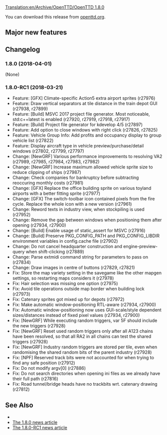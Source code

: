 [[Translation:en/Archive/OpenTTD/OpenTTD 1.8.0]]


{{en/OTTDVersions}}

{{en/release|prev=OpenTTD 1.7.2|next=OpenTTD 1.9.0|date=2018-04-01}}

You can download this release from [http://www.openttd.org/en/download-stable/1.8.0 openttd.org].

==Major new features==

==Changelog==
=== 1.8.0 (2018-04-01) ===
(None)


=== 1.8.0-RC1 (2018-03-21) ===
* Feature: [GFX] Climate-specific Action5 extra airport sprites {{en/Flyspray|6664}} (r27976)
* Feature: Draw vertical separators at tile distance in the train depot GUI (r27938, r27899)
* Feature: [Build] MSVC 2017 project file generator. Most noticeable, std:c++latest is enabled (r27920, r27919, r27918, r27917)
* Feature: [Build] Project file generator for kdevelop 4/5 {{en/Flyspray|6577}} (r27897)
* Feature: Add option to close windows with right click {{en/Flyspray|4950}} (r27826, r27825)
* Feature: Vehicle Group Info: Add profits and occupancy display to group vehicle list (r27822)
* Feature: Display aircraft type in vehicle preview/purchase/detail windows (r27802, r27799, r27797)
* Change: [NewGRF] Various performance improvements to resolving VA2 (r27989, r27985, r27984, r27983, r27982)
* Change: [NewGRF] Increase maximum allowed vehicle sprite size to reduce clipping of ships (r27987)
* Change: Check companies for bankruptcy before subtracting reoccuring monthly costs {{en/Flyspray|6679}} (r27981)
* Change: [GFX] Replace the office building sprite on various toyland airports with a better fitting sprite {{en/Flyspray|6664}} (r27977)
* Change: [GFX] The switch-toolbar icon contained pixels from the fire cycle. Replace the whole icon with a new version {{en/Flyspray|6654}} (r27961)
* Change: Reword texts in industry view, when stockpiling is used (r27952)
* Change: Remove the gap between windows when positioning them after opening {{en/Flyspray|6568}} (r27934, r27900)
* Change: [Build] Enable usage of static_assert for MSVC (r27916)
* Change: [Build] Preserve PKG_CONFIG_PATH and PKG_CONFIG_LIBDIR environment variables in config.cache file {{en/Flyspray|6614}} (r27902)
* Change: Do not cancel headquarter construction and engine-preview-query when shift-clicking (r27889)
* Change: Parse extmidi command string for parameters to pass on (r27834)
* Change: Draw images in centre of buttons (r27829, r27821)
* Fix: Store the map variety setting in the savegame like the other mapgen settings, so restarting maps considers it {{en/Flyspray|6673}} (r27978)
* Fix: Hair selection was missing one option {{en/Flyspray|6642}} (r27975)
* Fix: Avoid tile operations outside map border when building lock {{en/Flyspray|6662}} (r27973)
* Fix: Catenary sprites got mixed up for depots {{en/Flyspray|6670}} (r27972)
* Fix: Make automatic window-positioning RTL-aware (r27934, r27900)
* Fix: Automatic window-positioning now uses GUI-scale/style dependent sizes/distances instead of fixed pixel values (r27934, r27900)
* Fix: [NewGRF] While executing random triggers, var 5F should include the new triggers (r27928)
* Fix: [NewGRF] Reset used random triggers only after all A123 chains have been resolved, so that all RA2 in all chains can test the shared triggers (r27928)
* Fix: [NewGRF] Industry random triggers are stored per tile, even when randomising the shared random bits of the parent industry (r27928)
* Fix: [NPF] Reserved track bits were not accounted for when trying to find any safe position (r27912)
* Fix: Do not modify argv[0] {{en/Flyspray|6575}} (r27886)
* Fix: Do not search directories when opening ini files as we already have their full path {{en/Flyspray|6421}} (r27816)
* Fix: Road tunnel/bridge heads have no trackbits wrt. catenary drawing (r27812)



==See Also==
* {{en/Forum|topic=82950|Forum topic for 1.8.0}}
* [https://www.openttd.org/news/2018/04/01/openttd-1-8-0.html The 1.8.0 news article]
* [https://www.openttd.org/news/2018/03/23/openttd-1-8-0-rc1.html The 1.8.0-RC1 news article]